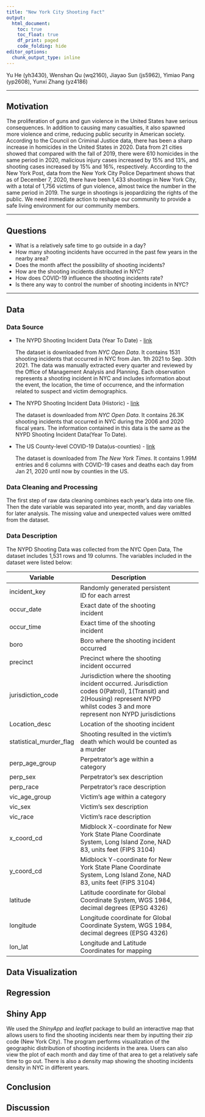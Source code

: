 ```yaml
---
title: "New York City Shooting Fact"
output:
  html_document:
    toc: true
    toc_float: true
    df_print: paged
    code_folding: hide
editor_options:
  chunk_output_type: inline
---
```


Yu He (yh3430), Wenshan Qu (wq2160), Jiayao Sun (js5962), Yimiao Pang (yp2608), Yunxi Zhang (yz4186)

***

## Motivation

The proliferation of guns and gun violence in the United States have serious consequences. In addition to causing many casualties, it also spawned more violence and crime, reducing public security in American society. According to the Council on Criminal Justice data, there has been a sharp increase in homicides in the United States in 2020. Data from 21 cities showed that compared with the fall of 2019, there were 610 homicides in the same period in 2020, malicious injury cases increased by 15% and 13%, and shooting cases increased by 15% and 16%, respectively. According to the New York Post, data from the New York City Police Department shows that as of December 7, 2020, there have been 1,433 shootings in New York City, with a total of 1,756 victims of gun violence, almost twice the number in the same period in 2019. The surge in shootings is jeopardizing the rights of the public. We need immediate action to reshape our community to provide a safe living environment for our community members.

***

## Questions

* What is a relatively safe time to go outside in a day?
* How many shooting incidents have occurred in the past few years in the nearby  area?
* Does the month affect the possibility of shooting incidents?
* How are the shooting incidents distributed in NYC?
* How does COVID-19 influence the shooting incidents rate?
* Is there any way to control the number of shooting incidents in NYC?

***

## Data

###  Data Source
* The NYPD Shooting Incident Data (Year To Date) - [link](https://data.cityofnewyork.us/Public-Safety/NYPD-Shooting-Incident-Data-Year-To-Date-/5ucz-vwe8)

  The dataset is downloaded from _NYC Open Data_. It contains 1531 shooting incidents that occurred in NYC from Jan. 1th 2021 to Sep. 30th 2021. The data was manually extracted every quarter and reviewed by the Office of Management Analysis and Planning. Each observation represents a shooting incident in NYC and includes information about the event, the location, the time of occurrence, and the information related to suspect and victim demographics.


* The NYPD Shooting Incident Data (Historic) - [link](https://data.cityofnewyork.us/Public-Safety/NYPD-Shooting-Incident-Data-Historic-/833y-fsy8)

  The dataset is downloaded from _NYC Open Data_. It contains 26.3K shooting incidents that occurred in NYC during the 2006 and 2020 fiscal years. The information contained in this data is the same as the NYPD Shooting Incident Data(Year To Date).
  
* The US County-level COVID-19 Data(us-counties) - [link](https://github.com/nytimes/covid-19-data)

  The dataset is downloaded from _The New York Times_.  It contains 1.99M entries and 6 columns with COVID-19 cases and deaths each day from Jan 21, 2020 until now by counties in the US.

### Data Cleaning and Processing

The first step of raw data cleaning combines each year’s data into one file. Then the date variable was separated into year, month, and day variables for later analysis. The missing value and unexpected values were omitted from the dataset.

### Data Description

The NYPD Shooting Data was collected from the NYC Open Data, The dataset includes 1,531 rows and 19 columns. The variables included in the dataset were listed below:

| Variable                                                                                           | Description                                                                                                                                                                            |   |   |   |
|----------------------------------------------------------------------------------------------------|----------------------------------------------------------------------------------------------------------------------------------------------------------------------------------------|---|---|---|
| incident_key                                                                                       | Randomly generated persistent ID for each arrest                                                                                                                                       |   |   |   |
| occur_date                                                                                         | Exact date of the shooting incident                                                                                                                                                    |   |   |   |
| occur_time                                                                                         | Exact time of the shooting incident                                                                                                                                                    |   |   |   |
| boro                                                                                               | Boro where the shooting incident occurred                                                                                                                                              |   |   |   |
| precinct                                                                                           | Precinct where the shooting incident occurred                                                                                                                                          |   |   |   |
| jurisdiction_code                                                                                  | Jurisdiction where the shooting incident occurred.     Jurisdiction codes 0(Patrol), 1(Transit) and 2(Housing) represent NYPD whilst codes 3 and more represent non NYPD jurisdictions |   |   |   |
| Location_desc                                                                                      | Location of the shooting incident                                                                                                                                                      |   |   |   |
| statistical_murder_flag                                                                            | Shooting resulted in the victim’s death which would be counted as a murder                                                                                                             |   |   |   |
| perp_age_group                                                                                     | Perpetrator’s age within a category                                                                                                                                                    |   |   |   |
| perp_sex                                                                                           | Perpetrator’s sex description                                                                                                                                                          |   |   |   |
| perp_race                                                                                          | Perpetrator’s race description                                                                                                                                                         |   |   |   |
| vic_age_group                                                                                      | Victim’s age within a category                                                                                                                                                         |   |   |   |
| vic_sex                                                                                            | Victim’s sex description                                                                                                                                                               |   |   |   |
| vic_race                                                                                           | Victim’s race description                                                                                                                                                              |   |   |   |
| x_coord_cd                                                                                         | Midblock X-coordinate for New York State Plane Coordinate System, Long Island Zone, NAD 83, units feet (FIPS 3104)                                                                     |   |   |   |
| y_coord_cd                                                                                         | Midblock Y-coordinate for New York State Plane Coordinate System, Long Island Zone, NAD 83, units feet (FIPS 3104)                                                                     |   |   |   |
| latitude                                                                                           | Latitude coordinate for Global Coordinate System, WGS 1984, decimal degrees (EPSG 4326)                                                                                                |   |   |   |
| longitude                                                                                          | Longitude coordinate for Global Coordinate System, WGS 1984, decimal degrees (EPSG 4326)                                                                                               |   |   |   |
| lon_lat                                                                                            | Longitude and Latitude Coordinates for mapping                                                                                                                                         |   |   |   |

## Data Visualization

## Regression

## Shiny App
We used the _ShinyApp_ and _leaflet_ package to build an interactive map that allows users to find the shooting incidents near them by inputting their zip code (New York City). The program performs visualization of the geographic distribution of shooting incidents in the area. Users can also view the plot of each month and day time of that area to get a relatively safe time to go out. There is also a density map showing the shooting incidents density in NYC in different years.

## Conclusion

## Discussion


